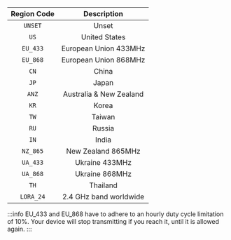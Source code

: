 | Region Code |       Description       |
| :---------: | :---------------------: |
|   `UNSET`   |          Unset          |
|    `US`     |      United States      |
|  `EU_433`   |  European Union 433MHz  |
|  `EU_868`   |  European Union 868MHz  |
|    `CN`     |          China          |
|    `JP`     |          Japan          |
|    `ANZ`    | Australia & New Zealand |
|    `KR`     |          Korea          |
|    `TW`     |         Taiwan          |
|    `RU`     |         Russia          |
|    `IN`     |          India          |
|  `NZ_865`   |   New Zealand 865MHz    |
|  `UA_433`   |  Ukraine 433MHz         |
|  `UA_868`   |  Ukraine 868MHz         |
|    `TH`     |        Thailand         |
|  `LORA_24`  | 2.4 GHz band worldwide  |

:::info
EU_433 and EU_868 have to adhere to an hourly duty cycle limitation of 10%. Your device will stop transmitting if you reach it, until it is allowed again.
:::
